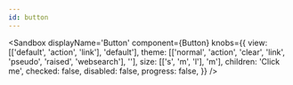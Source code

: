 ```yaml
---
id: button
---
```



<Sandbox
    displayName='Button'
    component={Button}
    knobs={{
        view: [['default', 'action', 'link'], 'default'],
        theme: [['normal', 'action', 'clear', 'link', 'pseudo', 'raised', 'websearch'], ''],
        size: [['s', 'm', 'l'], 'm'],
        children: 'Click me',
        checked: false,
        disabled: false,
        progress: false,
    }}
/>

